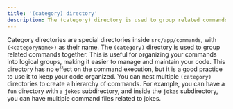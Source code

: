 ```yaml
---
title: '(category) directory'
description: The (category) directory is used to group related commands together.
---
```


Category directories are special directories inside `src/app/commands`, with `(<categoryName>)` as their name. The `(category)` directory is used to group related commands together. This is useful for organizing your commands into logical groups, making it easier to manage and maintain your code. This directory has no effect on the command execution, but it is a good practice to use it to keep your code organized. You can nest multiple `(category)` directories to create a hierarchy of commands. For example, you can have a `fun` directory with a `jokes` subdirectory, and inside the `jokes` subdirectory, you can have multiple command files related to jokes.
